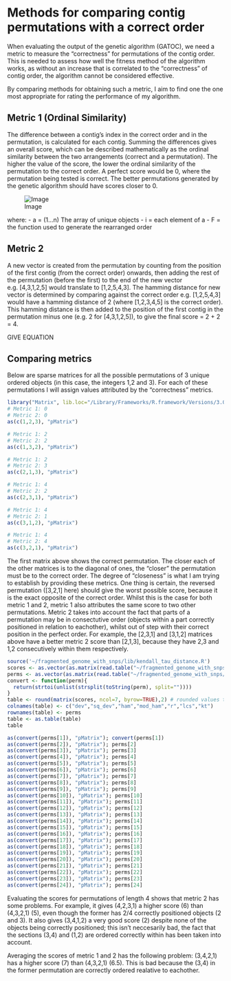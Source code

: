 Methods for comparing contig permutations with a correct order
========================================================

When evaluating the output of the genetic algorithm (GATOC), we need a metric to measure the "correctness" for permutations of the contig order. This is needed to assess how well the fitness method of the algorithm works, as without an increase that is correlated to the "correctness" of contig order, the algorithm cannot be considered effective.

By comparing methods for obtaining such a metric, I aim to find one the one most appropriate for rating the performance of my algorithm.

Metric 1 (Ordinal Similarity)
----

The difference between a contig's index in the correct order and in the permutation, is calculated for each contig. Summing the differences gives an overall score, which can be described mathematically as the ordinal similarity between the two arrangements (correct and a permutation). The higher the value of the score, the lower the ordinal similarity of the permutation to the correct order. A perfect score would be 0, where the permutation being tested is correct. The better permutations generated by the genetic algorithm should have scores closer to 0.

![Image](https://github.com/edwardchalstrey1/fragmented_genome_with_snps/blob/master/old_or_unused/figures/ordinal_similarity.png?raw=true)

where:
- a = (1...n)  The array of unique objects
- i = each element of a
- F = the function used to generate the rearranged order

Metric 2
------

A new vector is created from the permutation by counting from the position of the first contig (from the correct order) onwards, then adding the rest of the permutation (before the first) to the end of the new vector e.g. [4,3,1,2,5] would translate to [1,2,5,4,3]. The hamming distance for new vector is determined by comparing against the correct order e.g. [1,2,5,4,3] would have a hamming distance of 2 (where [1,2,3,4,5] is the correct order). This hamming distance is then added to the position of the first contig in the permutation minus one (e.g. 2 for [4,3,1,2,5]), to give the final score = 2 + 2 = 4.

GIVE EQUATION

Comparing metrics
----

Below are sparse matrices for all the possible permutations of 3 unique ordered objects (in this case, the integers 1,2 and 3). For each of these permutations I will assign values attributed by the "correctness" metrics.

```r
library("Matrix", lib.loc="/Library/Frameworks/R.framework/Versions/3.0/Resources/library")
# Metric 1: 0
# Metric 2: 0
as(c(1,2,3), "pMatrix")

# Metric 1: 2
# Metric 2: 2
as(c(1,3,2), "pMatrix")

# Metric 1: 2
# Metric 2: 3
as(c(2,1,3), "pMatrix")

# Metric 1: 4
# Metric 2: 2
as(c(2,3,1), "pMatrix")

# Metric 1: 4
# Metric 2: 1
as(c(3,1,2), "pMatrix")

# Metric 1: 4
# Metric 2: 4
as(c(3,2,1), "pMatrix")
```

The first matrix above shows the correct permutation. The closer each of the other matrices is to the diagonal of ones, the "closer" the permutation must be to the correct order. The degree of "closeness" is what I am trying to establish by providing these metrics. One thing is certain, the reversed permutation ([3,2,1] here) should give the worst possible score, because it is the exact opposite of the correct order. Whilst this is the case for both metric 1 and 2, metric 1 also attributes the same score to two other permutations. Metric 2 takes into account the fact that parts of a permutation may be in consectutive order (objects within a part correctly positioned in relation to eachother), whilst out of step with their correct position in the perfect order. For example, the [2,3,1] and [3,1,2] matrices above have a better metric 2 score than [2,1,3], because they have 2,3 and 1,2 consecutively within them respectively.

```r
source('~/fragmented_genome_with_snps/lib/kendall_tau_distance.R')
scores <- as.vector(as.matrix(read.table("~/fragmented_genome_with_snps/test/1-4_metric_scores.txt", quote="\"")))
perms <- as.vector(as.matrix(read.table("~/fragmented_genome_with_snps/test/1-4_perms.txt", quote="\"")))
convert <- function(perm){
  return(strtoi(unlist(strsplit(toString(perm), split=""))))
}
table <- round(matrix(scores, ncol=7, byrow=TRUE),2) # rounded values to 2dp
colnames(table) <- c("dev","sq_dev","ham","mod_ham","r","lcs","kt")
rownames(table) <- perms
table <- as.table(table)
table

```

```r
as(convert(perms[1]), "pMatrix"); convert(perms[1])
as(convert(perms[2]), "pMatrix"); perms[2]
as(convert(perms[3]), "pMatrix"); perms[3]
as(convert(perms[4]), "pMatrix"); perms[4]
as(convert(perms[5]), "pMatrix"); perms[5]
as(convert(perms[6]), "pMatrix"); perms[6]
as(convert(perms[7]), "pMatrix"); perms[7]
as(convert(perms[8]), "pMatrix"); perms[8]
as(convert(perms[9]), "pMatrix"); perms[9]
as(convert(perms[10]), "pMatrix"); perms[10]
as(convert(perms[11]), "pMatrix"); perms[11]
as(convert(perms[12]), "pMatrix"); perms[12]
as(convert(perms[13]), "pMatrix"); perms[13]
as(convert(perms[14]), "pMatrix"); perms[14]
as(convert(perms[15]), "pMatrix"); perms[15]
as(convert(perms[16]), "pMatrix"); perms[16]
as(convert(perms[17]), "pMatrix"); perms[17]
as(convert(perms[18]), "pMatrix"); perms[18]
as(convert(perms[19]), "pMatrix"); perms[19]
as(convert(perms[20]), "pMatrix"); perms[20]
as(convert(perms[21]), "pMatrix"); perms[21]
as(convert(perms[22]), "pMatrix"); perms[22]
as(convert(perms[23]), "pMatrix"); perms[23]
as(convert(perms[24]), "pMatrix"); perms[24]

```

Evaluating the scores for permutations of length 4 shows that metric 2 has some problems. For example, it gives (4,2,3,1) a higher score (6) than (4,3,2,1) (5), even though the former has 2/4 correctly positioned objects (2 and 3). It also gives (3,4,1,2) a very good score (2) despite none of the objects being correctly positioned; this isn't neccesarily bad, the fact that the sections (3,4) and (1,2) are ordered correctly within has been taken into account.

Averaging the scores of metric 1 and 2 has the following problem: (3,4,2,1) has a higher score (7) than (4,3,2,1) (6.5). This is bad because the (3,4) in the former permutation are correctly ordered realative to eachother.